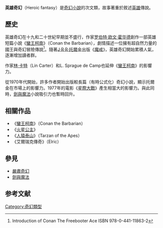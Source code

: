 '''英雄奇幻'''（Heroic fantasy）是[[奇幻小說|奇幻小說]]的次文類，故事著重於敘述[[英雄|英雄]]傳說。

==歷史==
英雄奇幻在十九和二十世紀早期並不盛行，作家[[罗伯特·欧文·霍华德|罗伯特·欧文·霍华德]]創作一部英雄短篇小說《[[蠻王柯南|蠻王柯南]]》（Conan the Barbarian），劇情描述一位擁有超自然力量的國王與奇幻冒險傳說<ref>Introduction of Conan The Freebooter Ace ISBN 978-0-441-11863-2</ref>。隨著[[J·R·R·托爾金|J·R·R·托爾金]]出版《[[魔戒|魔戒]]》，英雄奇幻開始累積人氣，逐漸增加讀者群。

作家[[林·卡特|林·卡特]]（Lin Carter）和L. Sprague de Camp也延伸《[[蠻王柯南|蠻王柯南]]》的影響力。

從1970年代開始，許多作者開始出版較長篇（有時公式化）奇幻小說，顯示托爾金在市場上的影響力。1977年的電影《[[星際大戰|星際大戰]]》產生相當大的影響力。與此同時，[[劍與魔法|劍與魔法]]小說吸引力也暫時回升。

==相關作品==
*《[[蠻王柯南|蠻王柯南]]》（Conan the Barbarian）
*《[[火星公主|火星公主]]》
*《[[人猿泰山|人猿泰山]]》（Tarzan of the Apes）
*《艾爾瑞克傳奇》（Elric）

== 參見 ==
*[[嚴肅奇幻|嚴肅奇幻]]
*[[劍與魔法|劍與魔法]]

==参考文献==
{{reflist|2}}

[[Category:奇幻類型|Category:奇幻類型]]
